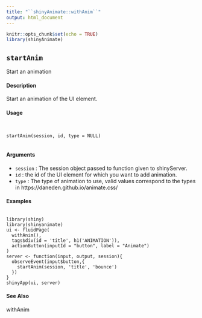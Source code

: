 ```yaml
---
title: "``shinyAnimate::withAnim``"
output: html_document
---
```


```r
knitr::opts_chunk$set(echo = TRUE)
library(shinyAnimate)
```
## ``startAnim``

Start an animation

#### Description

Start an animation of the UI element.

#### Usage
<pre><code>

startAnim(session, id, type = NULL)

</code></pre>

#### Arguments

* ``session`` : The session object passed to function given to shinyServer.
* ``id`` : the id of the UI element for which you want to add animation.
* ``type`` : The type of animation to use, valid values correspond to the types in https://daneden.github.io/animate.css/
  


#### Examples
<pre><code>
library(shiny)
library(shinyanimate)
ui <- fluidPage(
  withAnim(),
  tags$div(id = 'title', h1('ANIMATION')),
  actionButton(inputId = "button", label = "Animate")
)
server <- function(input, output, session){
  observeEvent(input$button,{
    startAnim(session, 'title', 'bounce')
  })
}
shinyApp(ui, server)
</code></pre>
  
#### See Also
withAnim
